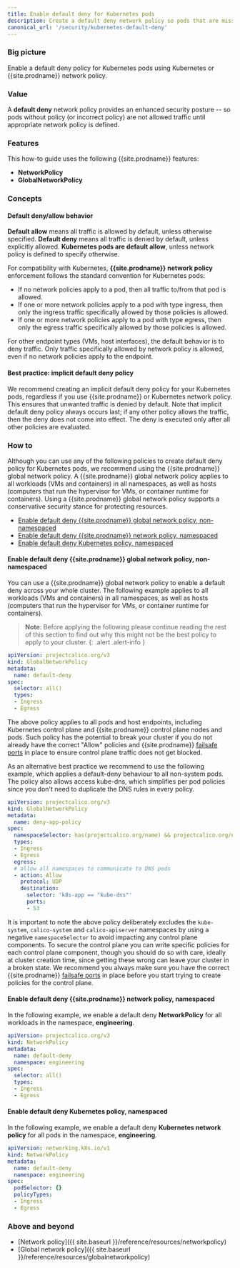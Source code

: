 ```yaml
---
title: Enable default deny for Kubernetes pods
description: Create a default deny network policy so pods that are missing policy are not allowed traffic until appropriate network policy is defined.
canonical_url: '/security/kubernetes-default-deny'
---
```


### Big picture

Enable a default deny policy for Kubernetes pods using Kubernetes or {{site.prodname}} network policy.

### Value

A **default deny** network policy provides an enhanced security posture -- so pods without policy (or incorrect policy) are not allowed traffic until appropriate network policy is defined.

### Features

This how-to guide uses the following {{site.prodname}} features:
- **NetworkPolicy**
- **GlobalNetworkPolicy**

### Concepts

#### Default deny/allow behavior

**Default allow** means all traffic is allowed by default, unless otherwise specified. **Default deny** means all traffic is denied by default, unless explicitly allowed. **Kubernetes pods are default allow**, unless network policy is defined to specify otherwise.

For compatibility with Kubernetes, **{{site.prodname}} network policy** enforcement follows the standard convention for Kubernetes pods:
- If no network policies apply to a pod, then all traffic to/from that pod is allowed.
- If one or more network policies apply to a pod with type ingress, then only the ingress traffic specifically allowed by those policies is allowed.
- If one or more network policies apply to a pod with type egress, then only the egress traffic specifically allowed by those policies is allowed.

For other endpoint types (VMs, host interfaces), the default behavior is to deny traffic. Only traffic specifically allowed by network policy is allowed, even if no network policies apply to the endpoint.

#### Best practice: implicit default deny policy

We recommend creating an implicit default deny policy for your Kubernetes pods, regardless if you use {{site.prodname}} or Kubernetes network policy. This ensures that unwanted traffic is denied by default. Note that implicit default deny policy always occurs last; if any other policy allows the traffic, then the deny does not come into effect. The deny is executed only after all other policies are evaluated.

### How to

Although you can use any of the following policies to create default deny policy for Kubernetes pods, we recommend using the {{site.prodname}} global network policy. A {{site.prodname}} global network policy applies to all workloads (VMs and containers) in all namespaces, as well as hosts (computers that run the hypervisor for VMs, or container runtime for containers). Using a {{site.prodname}} global network policy supports a conservative security stance for protecting resources.

- [Enable default deny {{site.prodname}} global network policy, non-namespaced](#enable-default-deny-{{site.prodnamedash}}-global-network-policy-non-namespaced)
- [Enable default deny {{site.prodname}} network policy, namespaced](#enable-default-deny-{{site.prodnamedash}}-network-policy-namespaced)
- [Enable default deny Kubernetes policy, namespaced](#enable-default-deny-kubernetes-policy-namespaced)

#### Enable default deny {{site.prodname}} global network policy, non-namespaced

You can use a {{site.prodname}} global network policy to enable a default deny across your whole cluster. The following example applies to all workloads (VMs and containers) in all namespaces, as well as hosts (computers that run the hypervisor for VMs, or container runtime for containers).

> **Note**: Before applying the following please continue reading the rest of this section to find out why this might not be the best policy to apply to your cluster.
{: .alert .alert-info }

```yaml
apiVersion: projectcalico.org/v3
kind: GlobalNetworkPolicy
metadata:
  name: default-deny
spec:
  selector: all()
  types:
  - Ingress
  - Egress
```

The above policy applies to all pods and host endpoints, including Kubernetes control plane and {{site.prodname}} control plane nodes and pods.
Such policy has the potential to break your cluster if you do not already have the correct "Allow" policies and {{site.prodname}} [failsafe ports]({{site.baseurl}}/reference/felix/configuration) in place to ensure control plane traffic does not get blocked.

As an alternative best practice we recommend to use the following example, which applies a default-deny behaviour to all non-system pods. The policy
also allows access kube-dns, which simplifies per pod policies since you don't need to duplicate the DNS rules in every policy.

```yaml
apiVersion: projectcalico.org/v3
kind: GlobalNetworkPolicy
metadata:
  name: deny-app-policy
spec:
  namespaceSelector: has(projectcalico.org/name) && projectcalico.org/name not in {"kube-system", "calico-system", "calico-apiserver"}
  types:
  - Ingress
  - Egress
  egress:
  # allow all namespaces to communicate to DNS pods
  - action: Allow
    protocol: UDP
    destination:
      selector: 'k8s-app == "kube-dns"'
      ports:
      - 53
```

It is important to note the above policy deliberately excludes the `kube-system`, `calico-system` and `calico-apiserver` namespaces by using a negative `namespaceSelector` to avoid impacting any control plane components. To secure the control plane you can write specific policies for each control plane component, though you should do so with care, ideally at cluster creation time, since getting these wrong can leave your cluster in a broken state. We recommend you always make sure you have the correct {{site.prodname}} [failsafe ports]({{site.baseurl}}/reference/felix/configuration) in place before you start trying to create policies for the control plane. 

#### Enable default deny {{site.prodname}} network policy, namespaced

In the following example, we enable a default deny **NetworkPolicy** for all workloads in the namespace, **engineering**.

```yaml
apiVersion: projectcalico.org/v3
kind: NetworkPolicy
metadata:
  name: default-deny
  namespace: engineering
spec:
  selector: all()
  types:
  - Ingress
  - Egress
```

#### Enable default deny Kubernetes policy, namespaced

In the following example, we enable a default deny **Kubernetes network policy** for all pods in the namespace, **engineering**.

```yaml
apiVersion: networking.k8s.io/v1
kind: NetworkPolicy
metadata:
  name: default-deny
  namespace: engineering
spec:
  podSelector: {}
  policyTypes:
  - Ingress
  - Egress
```

### Above and beyond

- [Network policy]({{ site.baseurl }}/reference/resources/networkpolicy)
- [Global network policy]({{ site.baseurl }}/reference/resources/globalnetworkpolicy)
